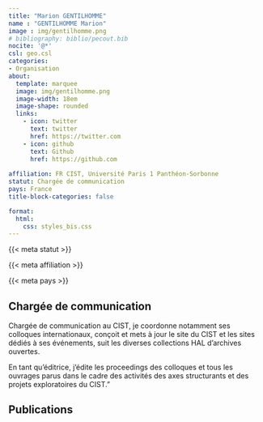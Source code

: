 ```yaml
---
title: "Marion GENTILHOMME"
name : "GENTILHOMME Marion"
image : img/gentilhomme.png
# bibliography: biblio/pecout.bib
nocite: '@*'
csl: geo.csl
categories: 
- Organisation
about:
  template: marquee
  image: img/gentilhomme.png
  image-width: 18em
  image-shape: rounded
  links:
    - icon: twitter
      text: twitter
      href: https://twitter.com
    - icon: github
      text: Github
      href: https://github.com
      
affiliation: FR CIST, Université Paris 1 Panthéon-Sorbonne
statut: Chargée de communication
pays: France
title-block-categories: false

format:
  html: 
    css: styles_bis.css
---
```


::: {#profil}
::: {#statut}
{{< meta statut >}}
:::

::: {#affiliation}
{{< meta affiliation >}}
:::

::: {#pays}
<i class="bi bi-globe2"></i> {{< meta pays >}}\
:::
:::

## <i class="bi bi-ui-checks-grid"></i> Chargée de communication

Chargée de communication au CIST, je coordonne notamment ses colloques internationaux, conçoit et mets à jour le site du CIST et les sites dédiés à ses événements, suit les diverses collections HAL d'archives ouvertes.

En tant qu'éditrice, j'édite les proceedings des colloques et tous les ouvrages parus dans le cadre des activités des axes structurants et des projets exploratoires du CIST."

## <i class="bi bi-file-earmark-text"></i> Publications

::: {#refs}
:::
